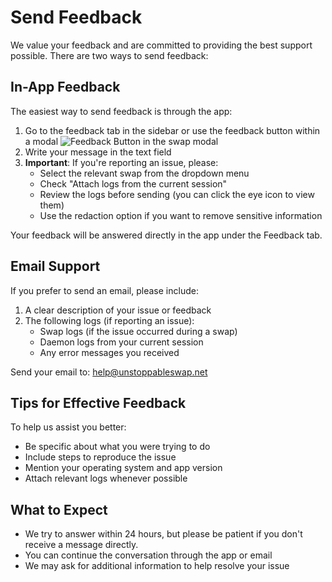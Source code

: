 
# Send Feedback

We value your feedback and are committed to providing the best support possible. There are two ways to send feedback:

## In-App Feedback

The easiest way to send feedback is through the app:

1. Go to the feedback tab in the sidebar or use the feedback button within a modal
    <Image src='/feedback_button_modal.png' width={600} height={300} alt="Feedback Button in the swap modal" />
2. Write your message in the text field
3. **Important**: If you're reporting an issue, please:
   - Select the relevant swap from the dropdown menu
   - Check "Attach logs from the current session"
   - Review the logs before sending (you can click the eye icon to view them)
   - Use the redaction option if you want to remove sensitive information

Your feedback will be answered directly in the app under the Feedback tab.

## Email Support

If you prefer to send an email, please include:

1. A clear description of your issue or feedback
2. The following logs (if reporting an issue):
   - Swap logs (if the issue occurred during a swap)
   - Daemon logs from your current session
   - Any error messages you received

Send your email to: help@unstoppableswap.net

## Tips for Effective Feedback

To help us assist you better:

- Be specific about what you were trying to do
- Include steps to reproduce the issue
- Mention your operating system and app version
- Attach relevant logs whenever possible

## What to Expect

- We try to answer within 24 hours, but please be patient if you don't receive a message directly.
- You can continue the conversation through the app or email
- We may ask for additional information to help resolve your issue

